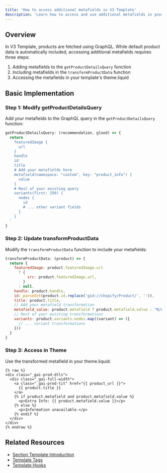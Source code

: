 ```yaml
---
title: 'How to access additional metafields in V3 Template'
description: 'Learn how to access and use additional metafields in your V3 Template implementation'
---
```


## Overview

In V3 Template, products are fetched using GraphQL. While default product data is automatically included, accessing additional metafields requires three steps:

1. Adding metafields to the `getProductDetailsQuery` function
2. Including metafields in the `transformProductData` function
3. Accessing the metafields in your template's theme.liquid

## Basic Implementation

### Step 1: Modify getProductDetailsQuery

Add your metafields to the GraphQL query in the `getProductDetailsQuery` function:

```javascript
getProductDetailsQuery: (recommendation, glood) => {
  return `
    featuredImage {
      url
    }
    handle
    id
    title
    # Add your metafields here
    metafield(namespace: "custom", key: "product_info") {
      value
    }
    # Rest of your existing query
    variants(first: 250) {
      nodes {
        id
        # ... other variant fields
      }
    }
  `
}
```

### Step 2: Update transformProductData

Modify the `transformProductData` function to include your metafields:

```javascript
transformProductData: (product) => {
  return {
    featuredImage: product.featuredImage.url
      ? {
          src: product.featuredImage.url,
        }
      : null,
    handle: product.handle,
    id: parseInt(product.id.replace('gid://shopify/Product/', '')),
    title: product.title,
    // Add your metafield transformation
    metafield_value: product.metafield ? product.metafield.value : "N/A",
    // Rest of your existing transformations
    variants: product.variants.nodes.map((variant) => ({
      // ... variant transformations
    }))
  }
}
```

### Step 3: Access in Theme

Use the transformed metafield in your theme.liquid:

```liquid
{% raw %}
<div class="_gai-prod-dtls">
  <div class="_gai-full-width">
    <a class="_gai-prod-tit" href="{{ product_url }}">
      {{ product.title }}
    </a>
    {% if product.metafield and product.metafield.value %}
      <p>Extra Info: {{ product.metafield.value }}</p>
    {% else %}
      <p>Information unavailable.</p>
    {% endif %}
  </div>
</div>
{% endraw %}
```

## Related Resources

- [Section Template Introduction](/for-developers/section-template/introduction)
- [Template Tags](/for-developers/section-template/tags)
- [Template Hooks](/for-developers/section-template/hooks) 
